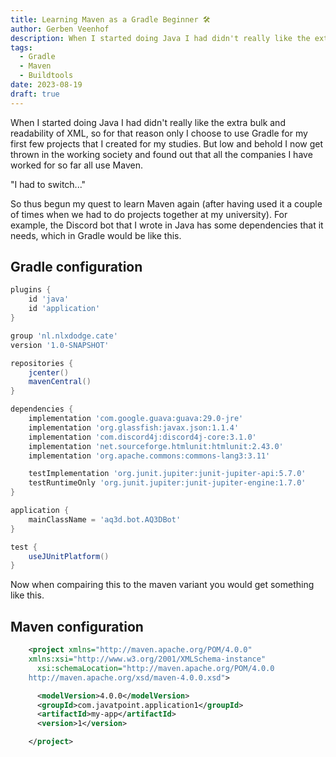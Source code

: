 ```yaml
---
title: Learning Maven as a Gradle Beginner 🛠️
author: Gerben Veenhof
description: When I started doing Java I had didn't really like the extra bulk and readability of XML, so for that reason only I choose to use Gradle for my first few projects that I created for my studies. But low and behold I now get thrown in the working society and found out that all the companies I have worked for so far all use Maven.
tags:
  - Gradle
  - Maven
  - Buildtools
date: 2023-08-19
draft: true
---
```


When I started doing Java I had didn't really like the extra bulk and readability of XML, 
so for that reason only I choose to use Gradle for my first few projects that I created for my studies.
But low and behold I now get thrown in the working society and found out that all the companies I have worked for so far all use Maven.

"I had to switch..."

So thus begun my quest to learn Maven again (after having used it a couple of times when we had to do projects together at my university).
For example, the Discord bot that I wrote in Java has some dependencies that it needs, which in Gradle would be like this.

## Gradle configuration

```groovy
plugins {
    id 'java'
    id 'application'
}

group 'nl.nlxdodge.cate'
version '1.0-SNAPSHOT'

repositories {
    jcenter()
    mavenCentral()
}

dependencies {
    implementation 'com.google.guava:guava:29.0-jre'
    implementation 'org.glassfish:javax.json:1.1.4'
    implementation 'com.discord4j:discord4j-core:3.1.0'
    implementation 'net.sourceforge.htmlunit:htmlunit:2.43.0'
    implementation 'org.apache.commons:commons-lang3:3.11'

    testImplementation 'org.junit.jupiter:junit-jupiter-api:5.7.0'
    testRuntimeOnly 'org.junit.jupiter:junit-jupiter-engine:1.7.0'
}

application {
    mainClassName = 'aq3d.bot.AQ3DBot'
}

test {
    useJUnitPlatform()
}
```

Now when compairing this to the maven variant you would get something like this.

## Maven configuration

```xml
    <project xmlns="http://maven.apache.org/POM/4.0.0"
    xmlns:xsi="http://www.w3.org/2001/XMLSchema-instance"
      xsi:schemaLocation="http://maven.apache.org/POM/4.0.0
    http://maven.apache.org/xsd/maven-4.0.0.xsd">

      <modelVersion>4.0.0</modelVersion>
      <groupId>com.javatpoint.application1</groupId>
      <artifactId>my-app</artifactId>
      <version>1</version>

    </project>
```
